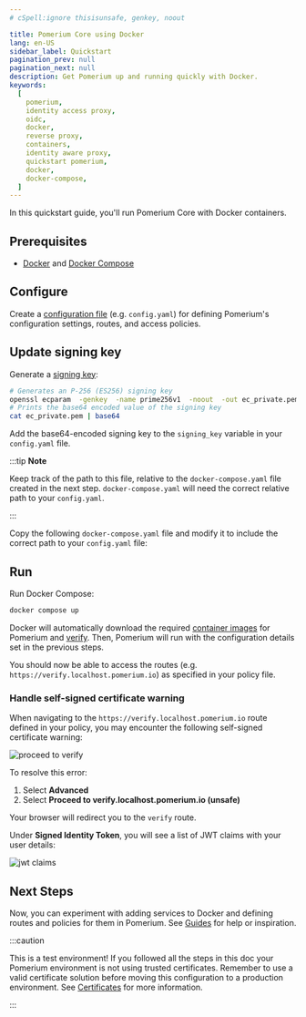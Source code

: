 ```yaml
---
# cSpell:ignore thisisunsafe, genkey, noout

title: Pomerium Core using Docker
lang: en-US
sidebar_label: Quickstart
pagination_prev: null
pagination_next: null
description: Get Pomerium up and running quickly with Docker.
keywords:
  [
    pomerium,
    identity access proxy,
    oidc,
    docker,
    reverse proxy,
    containers,
    identity aware proxy,
    quickstart pomerium,
    docker,
    docker-compose,
  ]
---
```



In this quickstart guide, you'll run Pomerium Core with Docker containers.

## Prerequisites

- [Docker] and [Docker Compose]

## Configure

Create a [configuration file] (e.g. `config.yaml`) for defining Pomerium's configuration settings, routes, and access policies.

<ConfigDocker />

## Update signing key

Generate a [signing key](/docs/reference/signing-key):

```bash
# Generates an P-256 (ES256) signing key
openssl ecparam  -genkey  -name prime256v1  -noout  -out ec_private.pem
# Prints the base64 encoded value of the signing key
cat ec_private.pem | base64
```

Add the base64-encoded signing key to the `signing_key` variable in your `config.yaml` file.

:::tip **Note**

Keep track of the path to this file, relative to the `docker-compose.yaml` file created in the next step. `docker-compose.yaml` will need the correct relative path to your `config.yaml`.

:::

Copy the following `docker-compose.yaml` file and modify it to include the correct path to your `config.yaml` file:

<DockerCompose />

## Run

Run Docker Compose:

```bash
docker compose up
```

Docker will automatically download the required [container images] for Pomerium and [verify]. Then, Pomerium will run with the configuration details set in the previous steps.

You should now be able to access the routes (e.g. `https://verify.localhost.pomerium.io`) as specified in your policy file.

### Handle self-signed certificate warning

When navigating to the `https://verify.localhost.pomerium.io` route defined in your policy, you may encounter the following self-signed certificate warning:

![proceed to verify](./img/quickstart/pomerium-proceed-to-verify.png)

To resolve this error:

1. Select **Advanced**
2. Select **Proceed to verify.localhost.pomerium.io (unsafe)**

Your browser will redirect you to the `verify` route.

Under **Signed Identity Token**, you will see a list of JWT claims with your user details:

![jwt claims](./img/quickstart/jwt-claims.png)

## Next Steps

Now, you can experiment with adding services to Docker and defining routes and policies for them in Pomerium. See [Guides](/docs/guides) for help or inspiration.

:::caution

This is a test environment! If you followed all the steps in this doc your Pomerium environment is not using trusted certificates. Remember to use a valid certificate solution before moving this configuration to a production environment. See [Certificates][tls certificates] for more information.

:::

[configuration file]: /docs/reference
[container images]: https://hub.docker.com/r/pomerium/pomerium
[docker]: https://docs.docker.com/install/
[docker compose]: https://docs.docker.com/compose/install/
[verify]: https://verify.pomerium.com/
[identity provider]: /docs/identity-providers
[tls certificates]: /docs/concepts/certificates
[fqdn]: https://en.wikipedia.org/wiki/Fully_qualified_domain_name
[mkcert]: https://github.com/FiloSottile/mkcert
[self-signed wildcard certificate]: /docs/concepts/certificates#self-signed-wildcard-certificate
